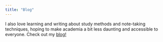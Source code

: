 ```yaml
---
title: "Blog"
---
```


I also love learning and writing about study methods and note-taking techniques, hoping to make academia a bit less daunting and accessible to everyone. Check out my [blog!](https://elenapro.substack.com/)
